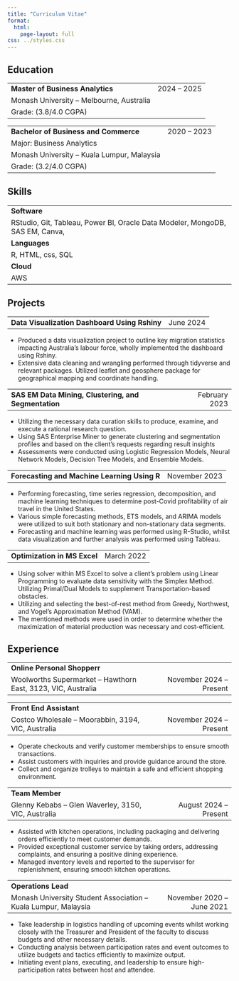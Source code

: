 ```yaml
---
title: "Curriculum Vitae"
format: 
  html:
    page-layout: full
css: ../styles.css
---
```


## Education 

<table style="width:100%;">
  <tr>
    <td style="text-align:left;">**Master of Business Analytics**</td>
    <td style="text-align:right;">2024 -- 2025</td>
  </tr>
  <tr>
    <td style="text-align:left;">Monash University -- Melbourne, Australia</td>
  </tr>
  <tr>
    <td style="text-align:left;"> Grade: (3.8/4.0 CGPA)</td>
  </tr>
</table>


<table style="width:100%;">
  <tr>
    <td style="text-align:left;">**Bachelor of Business and Commerce**</td>
    <td style="text-align:right;">2020 -- 2023</td>
  </tr>
  <tr>
    <td style="text-align:left;">Major: Business Analytics</td>
  </tr>
  <tr>
    <td style="text-align:left;">Monash University -- Kuala Lumpur, Malaysia</td>
  </tr>
  <tr>
    <td style="text-align:left;"> Grade: (3.2/4.0 CGPA)</td>
  </tr>
</table>

## Skills

<table style="width:100%;">
  <tr>
    <td style="text-align:left;">**Software**</td>
  </tr>
  <tr>
    <td style="text-align:left;">RStudio, Git, Tableau, Power BI, Oracle Data Modeler, MongoDB, 
    SAS EM, Canva, </td>
  </tr>

  <tr>
    <td style="text-align:left;">**Languages**</td>
  </tr>
  <tr>
    <td style="text-align:left;">R, HTML, css, SQL</td>
  </tr>
  
  <tr>
    <td style="text-align:left;">**Cloud**</td>
  </tr>
  <tr>
    <td style="text-align:left;">AWS</td>
  </tr>
</table>

## Projects

<table style="width:100%;">
  <tr>
    <td style="text-align:left;">**Data Visualization Dashboard Using Rshiny**</td>
    <td style="text-align:right;">June 2024</td>
  </tr>
</table>

- Produced a data visualization project to outline key migration statistics impacting Australia’s labour force, wholly implemented the dashboard using Rshiny.
- Extensive data cleaning and wrangling performed through tidyverse and relevant packages. Utilized leaflet and geosphere package for geographical mapping and coordinate handling.

<table style="width:100%;">
  <tr>
    <td style="text-align:left;">**SAS EM Data Mining, Clustering, and Segmentation**</td>
    <td style="text-align:right;">February 2023</td>
  </tr>
</table>

- Utilizing the necessary data curation skills to produce, examine, and execute a rational research question.
- Using SAS Enterprise Miner to generate clustering and segmentation profiles and based on the client’s requests regarding result insights
- Assessments were conducted using Logistic Regression Models, Neural Network Models, Decision Tree Models, and Ensemble Models.

<table style="width:100%;">
  <tr>
    <td style="text-align:left;">**Forecasting and Machine Learning Using R**</td>
    <td style="text-align:right;">November 2023</td>
  </tr>
</table>

- Performing forecasting, time series regression, decomposition, and machine learning techniques to determine post-Covid profitability of air travel in the United States.
- Various simple forecasting methods, ETS models, and ARIMA models were utilized to suit both stationary and non-stationary data segments.
- Forecasting and machine learning was performed using R-Studio, whilst data visualization and further analysis was performed using Tableau.

<table style="width:100%;">
  <tr>
    <td style="text-align:left;">**Optimization in MS Excel**</td>
    <td style="text-align:right;">March 2022</td>
  </tr>
</table>

- Using solver within MS Excel to solve a client’s problem using Linear Programming to evaluate data sensitivity with the Simplex Method. Utilizing Primal/Dual Models to supplement Transportation-based obstacles.
- Utilizing and selecting the best-of-rest method from Greedy, Northwest, and Vogel’s Approximation Method (VAM).
- The mentioned methods were used in order to determine whether the maximization of material production was necessary and cost-efficient.

## Experience

<table style="width:100%;">
  <tr>
    <td style="text-align:left;">**Online Personal Shopperr**</td>
  </tr>
  <tr>
    <td style="text-align:left;">Woolworths Supermarket -- Hawthorn East, 3123, VIC, Australia</td>
    <td style="text-align:right;">November 2024 -- Present</td>
  </tr>
</table>

<table style="width:100%;">
  <tr>
    <td style="text-align:left;">**Front End Assistant**</td>
  </tr>
  <tr>
    <td style="text-align:left;">Costco Wholesale -- Moorabbin, 3194, VIC, Australia</td>
    <td style="text-align:right;">November 2024 -- Present</td>
  </tr>
</table>

- Operate checkouts and verify customer memberships to ensure smooth transactions.
- Assist customers with inquiries and provide guidance around the store.
- Collect and organize trolleys to maintain a safe and efficient shopping environment.

<table style="width:100%;">
  <tr>
    <td style="text-align:left;">**Team Member**</td>
  </tr>
  <tr>
    <td style="text-align:left;">Glenny Kebabs -- Glen Waverley, 3150, VIC, Australia</td>
    <td style="text-align:right;">August 2024 -- Present</td>
  </tr>
</table>

- Assisted with kitchen operations, including packaging and delivering orders efficiently to meet customer demands.
- Provided exceptional customer service by taking orders, addressing complaints, and ensuring a positive dining experience.
- Managed inventory levels and reported to the supervisor for replenishment, ensuring smooth kitchen operations.



<table style="width:100%;">
  <tr>
    <td style="text-align:left;">**Operations Lead**</td>
  </tr>
  <tr>
    <td style="text-align:left;">Monash University Student Association -- Kuala Lumpur, 
    Malaysia</td>
    <td style="text-align:right;">November 2020 -- June 2021</td>
  </tr>
</table>

- Take leadership in logistics handling of upcoming events whilst working closely with the Treasurer and President of the faculty to discuss budgets and other necessary details.
- Conducting analysis between participation rates and event outcomes to utilize budgets and tactics efficiently to maximize output.
- Initiating event plans, executing, and leadership to ensure high-participation rates between host and attendee. 

